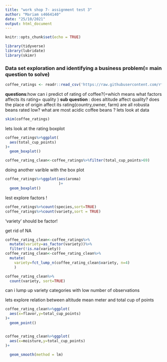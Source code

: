 ```yaml
---
title: "work shop 7- assignment test 3"
author: "Mariam s4664140"
date: "25/10/2021"
output: html_document
---
```


```r
knitr::opts_chunk$set(echo = TRUE)

library(tidyverse)
library(lubridate)
library(skimr)
```

### Data set exploration and identifying a business problem(= main question to solve)
```r
coffee_ratings <- readr::read_csv('https://raw.githubusercontent.com/rfordatascience/tidytuesday/master/data/2020/2020-07-07/coffee_ratings.csv')

```
**questions**:how can i predict of rating of coffee?(=which means what factors affects its rating= quality )
**sub question **:
does altitude affect quality?
does the place of origin affect its rating(country,owner, farm)
are all robusta beans rated low?
what are most acidic coffee beans ?
lets look at data 
```r
skim(coffee_ratings)
```
lets look at the rating boxplot

```r
coffee_ratings%>%ggplot(
  aes(total_cup_points)
)+
  geom_boxplot()

coffee_rating_clean<-coffee_ratings%>%filter(total_cup_points>69)
```
doing another varible with the box plot 

```r
coffee_ratings%>%ggplot(aes(aroma)
                        )+
  geom_boxplot()
```

lest explore factors !
```r
coffee_ratings%>%count(species,sort=TRUE)
coffee_ratings%>%count(variety,sort = TRUE)
```
'variety' should be factor!

get rid of NA
```r
coffee_rating_clean<-coffee_ratings%>%
  mutate(variety=as_factor(variety))%>%
  filter(!is.na(variety))
coffee_rating_clean<-coffee_rating_clean%>%
  mutate(
    variety=fct_lump_n(coffee_rating_clean$variety, n=4)
    )

coffee_rating_clean%>%
  count(variety, sort=TRUE)

```

can i lump up variety categories with low number of observations


lets explore relation between altitude mean meter and total cup of points 

```r
coffee_rating_clean%>%ggplot(
  aes(x=flavor,y=total_cup_points)
)+
  geom_point()


coffee_rating_clean%>%ggplot(
  aes(x=moisture,y=total_cup_points)
)+
  
  geom_smooth(method = lm)

```


